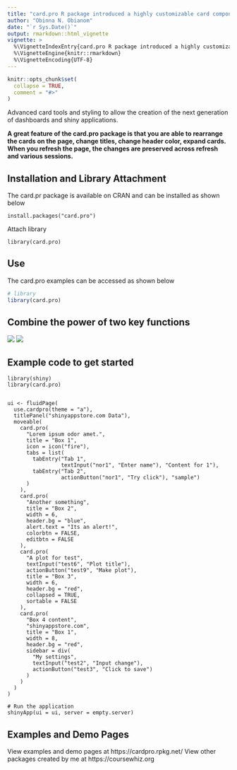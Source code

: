 ```yaml
---
title: "card.pro R package introduced a highly customizable card component for shiny apps for machine learning"
author: "Obinna N. Obianom"
date: "`r Sys.Date()`"
output: rmarkdown::html_vignette
vignette: >
  %\VignetteIndexEntry{card.pro R package introduced a highly customizable card component for shiny apps for machine learning}
  %\VignetteEngine{knitr::rmarkdown}
  %\VignetteEncoding{UTF-8}
---
```

```r
knitr::opts_chunk$set(
  collapse = TRUE,
  comment = "#>"
)
```

Advanced card tools and styling to allow the creation of the next generation of dashboards and shiny applications.

__A great feature of the card.pro package is that you are able to rearrange the cards on the page, change titles, change header color, expand cards. When you refresh the page, the changes are preserved across refresh and various sessions.__

## Installation and Library Attachment

The card.pr package is available on CRAN and can be installed as shown below

`install.packages("card.pro")`

Attach library 

`library(card.pro)`

## Use

The card.pro examples can be accessed as shown below


```r

# library
library(card.pro)

```

## Combine the power of two key functions
![](https://cardpro.rpkg.net/assets/image1.jpg)
![](https://cardpro.rpkg.net/assets/image3.jpg)

## Example code to get started

```
library(shiny)
library(card.pro)


ui <- fluidPage(
  use.cardpro(theme = "a"),
  titlePanel("shinyappstore.com Data"),
  moveable(
    card.pro(
      "Lorem ipsum odor amet.",
      title = "Box 1",
      icon = icon("fire"),
      tabs = list(
        tabEntry("Tab 1",
                 textInput("nor1", "Enter name"), "Content for 1"),
        tabEntry("Tab 2",
                 actionButton("nor1", "Try click"), "sample")
      )
    ),
    card.pro(
      "Another something",
      title = "Box 2",
      width = 6,
      header.bg = "blue",
      alert.text = "Its an alert!",
      colorbtn = FALSE,
      editbtn = FALSE
    ),
    card.pro(
      "A plot for test",
      textInput("test6", "Plot title"),
      actionButton("test9", "Make plot"),
      title = "Box 3",
      width = 6,
      header.bg = "red",
      collapsed = TRUE,
      sortable = FALSE
    ),
    card.pro(
      "Box 4 content",
      "shinyappstore.com",
      title = "Box 1",
      width = 8,
      header.bg = "red",
      sidebar = div(
        "My settings",
        textInput("test2", "Input change"),
        actionButton("test3", "Click to save")
      )
    )
  )
)

# Run the application
shinyApp(ui = ui, server = empty.server)

```

  
## Examples and Demo Pages

View examples and demo pages at https://cardpro.rpkg.net/
View other packages created by me at https://coursewhiz.org
